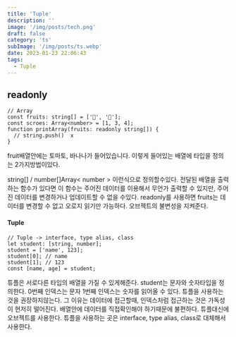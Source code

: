 ```yaml
---
title: 'Tuple'
description: ''
image: '/img/posts/tech.png'
draft: false
category: 'ts'
subImage: '/img/posts/ts.webp'
date: 2023-01-23 22:06:43
tags:
  - Tuple
---
```


## readonly

```tsx
// Array
const fruits: string[] = ['🍅', '🍌'];
const scroes: Array<number> = [1, 3, 4];
function printArray(fruits: readonly string[]) {
  // string.push()  x
}
```

fruit배열안에는 토마토, 바나나가 들어있습니다.
이렇게 들어있는 배열에 타입을 정의는 2가지방법이있다.

string[] / number[]Array< number > 이런식으로 정의할수있다.
전달된 배열을 출력하는 함수가 있다면 이 함수는 주어진 데이터를 이용해서 무언가 출력할 수 있지만, 주어진 데이터를 변경하거나 업데이트할 수 없을 수있다. readonly를 사용하면 fruits는 데이터를 변경할 수 없고 오로지 읽기만 가능하다. 오브젝트의 불변성을 지켜준다.

#### Tuple

```tsx
// Tuple -> interface, type alias, class
let student: [string, number];
student = ['name', 123];
student[0]; // name
student[1]; // 123
const [name, age] = student;
```

튜플은 서로다른 타입의 배열을 가질 수 있게해준다.
student는 문자와 숫자타입을 정의한다.
0번째 인덱스는 문자
1번째 인덱스는 숫자를 읽어올 수 있다.
튜플을 사용하는 것을 권장하지않는다.
그 이유는 데이터에 접근할때, 인덱스처럼 접근하는 것은 가독성이 현저히 떨어진다. 배열안에 데이터를 직접확인해야 하기때문에 불편하다.
튜플대신에 오브젝트를 사용한다.
튜플을 사용하는 곳은 interface, type alias, class로 대체해서 사용한다.
